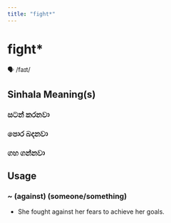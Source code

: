 ```yaml
---
title: "fight*"
---
```


# fight*

🗣️ /faɪt/

## Sinhala Meaning(s)

### සටන් කරනවා
### පොර බදනවා
### ගහ ගන්නවා

## Usage

### ~ (against) (someone/something)

- She fought against her fears to achieve her goals. 

